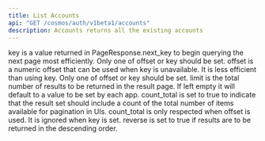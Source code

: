 ```yaml
---
title: List Accounts
api: "GET /cosmos/auth/v1beta1/accounts"
description: Accounts returns all the existing accounts
---
```


<ParamField path="pagination.key" type="string">
  key is a value returned in PageResponse.next_key to begin querying the next
  page most efficiently. Only one of offset or key should be set.
</ParamField>

<ParamField path="pagination.offset" type="string">
  offset is a numeric offset that can be used when key is unavailable. It is
  less efficient than using key. Only one of offset or key should be set.
</ParamField>

<ParamField path="pagination.limit" type="string">
  limit is the total number of results to be returned in the result page. If
  left empty it will default to a value to be set by each app.
</ParamField>

<ParamField path="pagination.count_total" type="boolean">
  count_total is set to true to indicate that the result set should include a
  count of the total number of items available for pagination in UIs.
  count_total is only respected when offset is used. It is ignored when key is
  set.
</ParamField>

<ParamField path="pagination.reverse" type="boolean">
  reverse is set to true if results are to be returned in the descending order.
</ParamField>
